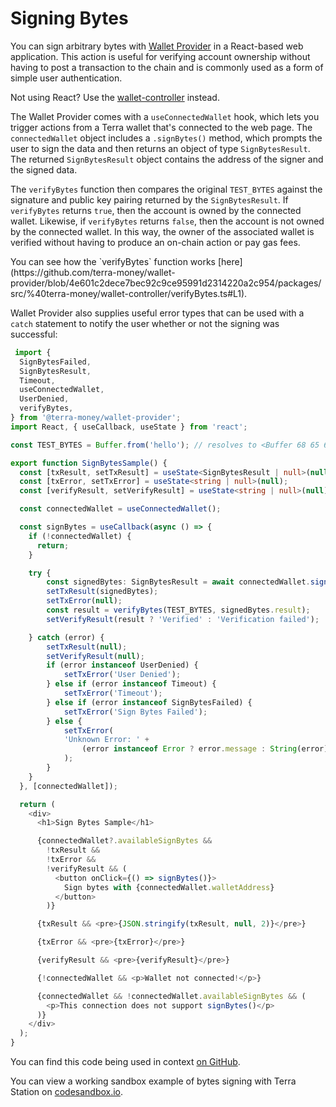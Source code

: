 
# Signing Bytes

You can sign arbitrary bytes with [Wallet Provider](https://www.npmjs.com/package/@terra-money/wallet-provider) in a React-based web application. This action is useful for verifying account ownership without having to post a transaction to the chain and is commonly used as a form of simple user authentication.



<Admonition type="tip" icon="💡">

Not using React? Use the [wallet-controller](https://www.npmjs.com/package/@terra-money/wallet-controller) instead.

</Admonition>

The Wallet Provider comes with a `useConnectedWallet` hook, which lets you trigger actions from a Terra wallet that's connected to the web page. The `connectedWallet` object includes a `.signBytes()` method, which prompts the user to sign the data and then returns an object of type `SignBytesResult`. The returned `SignBytesResult` object contains the address of the signer and the signed data.

The `verifyBytes` function then compares the original `TEST_BYTES` against the signature and public key pairing returned by the `SignBytesResult`. If `verifyBytes` returns `true`, then the account is owned by the connected wallet. Likewise, if `verifyBytes` returns `false`, then the account is not owned by the connected wallet. In this way, the owner of the associated wallet is verified without having to produce an on-chain action or pay gas fees.

<Admonition type="tip" icon="💡">
You can see how the `verifyBytes` function works [here](https://github.com/terra-money/wallet-provider/blob/4e601c2dece7bec92c9ce95991d2314220a2c954/packages/src/%40terra-money/wallet-controller/verifyBytes.ts#L1).
</Admonition>

Wallet Provider also supplies useful error types that can be used with a `catch` statement to notify the user whether or not the signing was successful:

```ts
 import {
  SignBytesFailed,
  SignBytesResult,
  Timeout,
  useConnectedWallet,
  UserDenied,
  verifyBytes,
} from '@terra-money/wallet-provider';
import React, { useCallback, useState } from 'react';

const TEST_BYTES = Buffer.from('hello'); // resolves to <Buffer 68 65 6c 6c 6f>

export function SignBytesSample() {
  const [txResult, setTxResult] = useState<SignBytesResult | null>(null);
  const [txError, setTxError] = useState<string | null>(null);
  const [verifyResult, setVerifyResult] = useState<string | null>(null);

  const connectedWallet = useConnectedWallet();

  const signBytes = useCallback(async () => {
    if (!connectedWallet) {
      return;
    }

    try {
        const signedBytes: SignBytesResult = await connectedWallet.signBytes(TEST_BYTES);
        setTxResult(signedBytes);
        setTxError(null);
        const result = verifyBytes(TEST_BYTES, signedBytes.result);
        setVerifyResult(result ? 'Verified' : 'Verification failed');

    } catch (error) {
        setTxResult(null);
        setVerifyResult(null);
        if (error instanceof UserDenied) {
            setTxError('User Denied');
        } else if (error instanceof Timeout) {
            setTxError('Timeout');
        } else if (error instanceof SignBytesFailed) {
            setTxError('Sign Bytes Failed');
        } else {
            setTxError(
            'Unknown Error: ' +
                (error instanceof Error ? error.message : String(error)),
            );
        }
    }
  }, [connectedWallet]);

  return (
    <div>
      <h1>Sign Bytes Sample</h1>

      {connectedWallet?.availableSignBytes &&
        !txResult &&
        !txError &&
        !verifyResult && (
          <button onClick={() => signBytes()}>
            Sign bytes with {connectedWallet.walletAddress}
          </button>
        )}

      {txResult && <pre>{JSON.stringify(txResult, null, 2)}</pre>}

      {txError && <pre>{txError}</pre>}

      {verifyResult && <pre>{verifyResult}</pre>}

      {!connectedWallet && <p>Wallet not connected!</p>}

      {connectedWallet && !connectedWallet.availableSignBytes && (
        <p>This connection does not support signBytes()</p>
      )}
    </div>
  );
}
```
You can find this code being used in context [on GitHub](https://github.com/terra-money/wallet-provider/blob/main/templates/create-react-app/src/components/SignBytesSample.tsx).

You can view a working sandbox example of bytes signing with Terra Station on [codesandbox.io](https://codesandbox.io/s/github/terra-money/wallet-provider/tree/main/templates/create-react-app).
